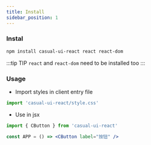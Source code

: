 ```yaml
---
title: Install
sidebar_position: 1
---
```


### Instal

```sh
npm install casual-ui-react react react-dom
```

:::tip TIP
`react` and `react-dom` need to be installed too
:::

### Usage

- Import styles in client entry file

```js
import 'casual-ui-react/style.css'
```

- Use in jsx

```jsx
import { CButton } from 'casual-ui-react'

const APP = () => <CButton label="按钮" />
```
